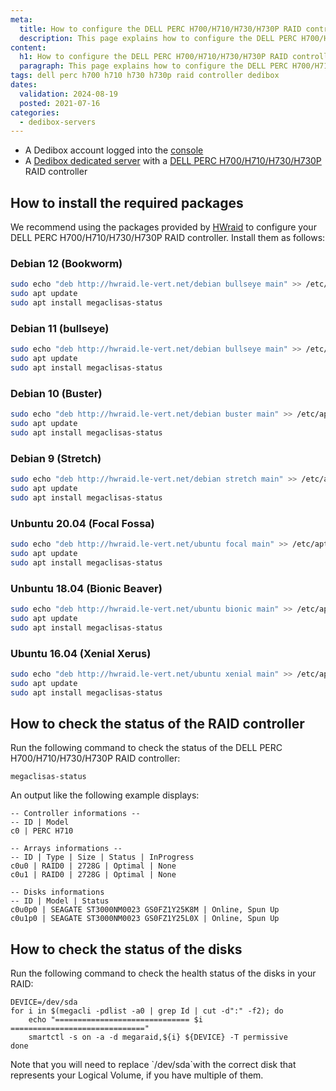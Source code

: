 ```yaml
---
meta:
  title: How to configure the DELL PERC H700/H710/H730/H730P RAID controller
  description: This page explains how to configure the DELL PERC H700/H710/H730/H730P RAID controller
content:
  h1: How to configure the DELL PERC H700/H710/H730/H730P RAID controller
  paragraph: This page explains how to configure the DELL PERC H700/H710/H730/H730P RAID controller
tags: dell perc h700 h710 h730 h730p raid controller dedibox 
dates:
  validation: 2024-08-19
  posted: 2021-07-16
categories:
  - dedibox-servers
---
```


<Macro id="requirements" />

- A Dedibox account logged into the [console](https://console.online.net)
- A [Dedibox dedicated server](https://www.scaleway.com/en/dedibox/) with a [DELL PERC H700/H710/H730/H730P](https://i.dell.com/sites/csdocuments/Shared-Content_data-Sheets_Documents/en/perc-technical-guidebook.pdf) RAID controller

## How to install the required packages

We recommend using the packages provided by [HWraid](http://hwraid.le-vert.net/) to configure your DELL PERC H700/H710/H730/H730P RAID controller. Install them as follows:

### Debian 12 (Bookworm)

```sh
sudo echo "deb http://hwraid.le-vert.net/debian bullseye main" >> /etc/apt/sources.list
sudo apt update
sudo apt install megaclisas-status
```

### Debian 11 (bullseye)

```sh
sudo echo "deb http://hwraid.le-vert.net/debian bullseye main" >> /etc/apt/sources.list
sudo apt update
sudo apt install megaclisas-status
```

### Debian 10 (Buster)

```sh
sudo echo "deb http://hwraid.le-vert.net/debian buster main" >> /etc/apt/sources.list
sudo apt update
sudo apt install megaclisas-status
```

### Debian 9 (Stretch)

```sh
sudo echo "deb http://hwraid.le-vert.net/debian stretch main" >> /etc/apt/sources.list
sudo apt update
sudo apt install megaclisas-status
```

### Unbuntu 20.04 (Focal Fossa)

```sh
sudo echo "deb http://hwraid.le-vert.net/ubuntu focal main" >> /etc/apt/sources.list
sudo apt update
sudo apt install megaclisas-status
```

### Unbuntu 18.04 (Bionic Beaver)

```sh
sudo echo "deb http://hwraid.le-vert.net/ubuntu bionic main" >> /etc/apt/sources.list
sudo apt update
sudo apt install megaclisas-status
```

### Ubuntu 16.04 (Xenial Xerus)

```sh
sudo echo "deb http://hwraid.le-vert.net/ubuntu xenial main" >> /etc/apt/sources.list
sudo apt update
sudo apt install megaclisas-status
```

## How to check the status of the RAID controller

Run the following command to check the status of the DELL PERC H700/H710/H730/H730P RAID controller:

```
megaclisas-status
```

An output like the following example displays:
```
-- Controller informations --
-- ID | Model
c0 | PERC H710

-- Arrays informations --
-- ID | Type | Size | Status | InProgress
c0u0 | RAID0 | 2728G | Optimal | None
c0u1 | RAID0 | 2728G | Optimal | None

-- Disks informations
-- ID | Model | Status
c0u0p0 | SEAGATE ST3000NM0023 GS0FZ1Y25K8M | Online, Spun Up
c0u1p0 | SEAGATE ST3000NM0023 GS0FZ1Y25L0X | Online, Spun Up
```

## How to check the status of the disks

Run the following command to check the health status of the disks in your RAID:

```
DEVICE=/dev/sda
for i in $(megacli -pdlist -a0 | grep Id | cut -d":" -f2); do
    echo "============================== $i =============================="
    smartctl -s on -a -d megaraid,${i} ${DEVICE} -T permissive
done
```

<Message type="note">
  Note that you will need to replace `/dev/sda`with the correct disk that represents your Logical Volume, if you have multiple of them.
</Message>


